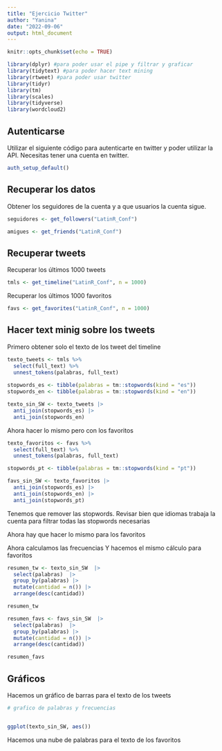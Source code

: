 ```yaml
---
title: "Ejercicio Twitter"
author: "Yanina"
date: "2022-09-06"
output: html_document
---
```


```r
knitr::opts_chunk$set(echo = TRUE)

library(dplyr) #para poder usar el pipe y filtrar y graficar
library(tidytext) #para poder hacer text mining
library(rtweet) #para poder usar twitter
library(tidyr)
library(tm)
library(scales)
library(tidyverse)
library(wordcloud2)
```

## Autenticarse

Utilizar el siguiente código para autenticarte en twitter y poder utilizar la API.  Necesitas tener una cuenta en twitter.

```r
auth_setup_default()
```


## Recuperar los datos

Obtener los seguidores de la cuenta y a que usuarios la cuenta sigue.

```r

seguidores <- get_followers("LatinR_Conf")

amigues <- get_friends("LatinR_Conf")

```

## Recuperar tweets

Recuperar los últimos 1000 tweets

```r

tmls <- get_timeline("LatinR_Conf", n = 1000)

```

Recuperar los últimos 1000 favoritos

```r

favs <- get_favorites("LatinR_Conf", n = 1000)

```

## Hacer text minig sobre los tweets


Primero obtener solo el texto de los tweet del timeline

```r

texto_tweets <- tmls %>% 
  select(full_text) %>% 
  unnest_tokens(palabras, full_text)
  
stopwords_es <- tibble(palabras = tm::stopwords(kind = "es"))
stopwords_en <- tibble(palabras = tm::stopwords(kind = "en"))

texto_sin_SW <- texto_tweets |> 
  anti_join(stopwords_es) |> 
  anti_join(stopwords_en)
```

Ahora hacer lo mismo pero con los favoritos

```r

texto_favoritos <- favs %>% 
  select(full_text) %>% 
  unnest_tokens(palabras, full_text)

stopwords_pt <- tibble(palabras = tm::stopwords(kind = "pt"))

favs_sin_SW <- texto_favoritos |> 
  anti_join(stopwords_es) |> 
  anti_join(stopwords_en) |> 
  anti_join(stopwords_pt)

```

Tenemos que remover las stopwords. Revisar bien que idiomas trabaja la cuenta para filtrar todas las stopwords necesarias

Ahora hay que hacer lo mismo para los favoritos

Ahora calculamos las frecuencias
Y hacemos el mismo cálculo para favoritos

```r
resumen_tw <- texto_sin_SW  |> 
  select(palabras)  |> 
  group_by(palabras) |> 
  mutate(cantidad = n()) |> 
  arrange(desc(cantidad))

resumen_tw
```

```r
resumen_favs <- favs_sin_SW  |> 
  select(palabras)  |> 
  group_by(palabras) |> 
  mutate(cantidad = n()) |> 
  arrange(desc(cantidad))

resumen_favs
```


## Gráficos

Hacemos un gráfico de barras para el texto de los tweets

```r
# grafico de palabras y frecuencias


ggplot(texto_sin_SW, aes())
```

Hacemos una nube de palabras para el texto de los favoritos

```r



```


